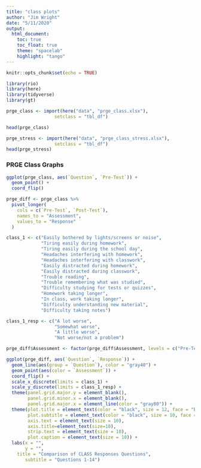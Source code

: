 ```yaml
---
title: "class plots"
author: "Jim Wright"
date: "5/11/2020"
output: 
  html_document: 
    toc: true
    toc_float: true
    theme: "spacelab"
    highlight: "tango"
---
```


```r
knitr::opts_chunk$set(echo = TRUE)

library(rio)
library(here)
library(tidyverse)
library(gt)

prge_class <- import(here("data", "prge_class.xlsx"),
                  setclass = "tbl_df") 

head(prge_class)

prge_stress <- import(here("data", "prge_class_stress.xlsx"),
                  setclass = "tbl_df") 
head(prge_stress)
```

### PRGE Class Graphs 
```r
ggplot(prge_class, aes(`Question`, `Pre-Test`)) +
  geom_point() +
  coord_flip()

prge_diff <- prge_class %>% 
  pivot_longer(
    cols = c(`Pre-Test`, `Post-Test`),
    names_to = "Assessment",
    values_to = "Response"
  )

class_1 <- c("Easily bothered by lights/screens or noise",
             "Tiring easily during homework",
             "Tiring easily during the school day",
             "Headaches interfering with homework",
             "Headaches interfering with classwork",
             "Easily distracted during homework",
             "Easily distracted during classwork",
             "Trouble reading",
             "Trouble remembering what was studied",
             "Difficulty studying for tests or quizzes",
             "Homework taking longer",
             "In class, work taking longer",
             "Difficulty understanding new material",
             "Difficulty taking notes")

class_1_resp <- c("A lot worse",
                  "Somewhat worse",
                  "A little worse",
                  "Not worse/not a problem")

prge_diff$Assessment <- factor(prge_diff$Assessment, levels = c("Pre-Test", "Post-Test"))

ggplot(prge_diff, aes(`Question`, `Response`)) +
  geom_line(aes(group = `Question`), color = "gray40") +
  geom_point(aes(color = `Assessment`)) +
  coord_flip() +
  scale_x_discrete(limits = class_1) +
  scale_y_discrete(limits = class_1_resp) +
  theme(panel.grid.major.y = element_blank(),
        panel.grid.minor.x = element_blank(),
        panel.grid.major.x = element_line(color = "gray80")) +
  theme(plot.title = element_text(color = "black", size = 12, face = "bold", hjust = 0.5),
        plot.subtitle = element_text(color = "black", size = 10, face = "bold"),
        axis.text = element_text(size = 10),
        axis.title=element_text(size=10),
        strip.text = element_text(size = 10),
        plot.caption = element_text(size = 10)) +
  labs(x = "",
       y = "",
    title = "Comparison of CLASS Responses Questions",
       subtitle = "Questions 1-14")
```
